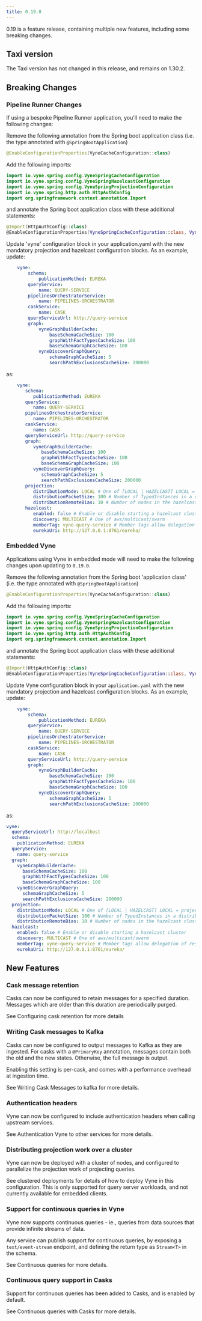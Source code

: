 ```yaml
---
title: 0.19.0
---
```



0.19 is a feature release, containing multiple new features, including some breaking changes.

## Taxi version
The Taxi version has not changed in this release, and remains on 1.30.2.

## Breaking Changes

### Pipeline Runner Changes
If using a bespoke Pipeline Runner application, you'll need to make the following changes:

Remove the following annotation from the Spring boot application class (i.e. the type annotated with `@SpringBootApplication`)

```kotlin
@EnableConfigurationProperties(VyneCacheConfiguration::class)
```

Add the following imports:

```kotlin
import io.vyne.spring.config.VyneSpringCacheConfiguration
import io.vyne.spring.config.VyneSpringHazelcastConfiguration
import io.vyne.spring.config.VyneSpringProjectionConfiguration
import io.vyne.spring.http.auth.HttpAuthConfig
import org.springframework.context.annotation.Import
```

and annotate the Spring boot application class with these additional statements:

```kotlin
@Import(HttpAuthConfig::class)
@EnableConfigurationProperties(VyneSpringCacheConfiguration::class, VyneSpringProjectionConfiguration::class, VyneSpringHazelcastConfiguration::class)
```

Update 'vyne' configuration block in your application.yaml with the new mandatory projection and hazelcast configuration blocks.
As an example, update:

```yaml
    vyne:
        schema:
            publicationMethod: EUREKA
        queryService:
            name: QUERY-SERVICE
        pipelinesOrchestratorService:
            name: PIPELINES-ORCHESTRATOR
        caskService:
            name: CASK
        queryServiceUrl: http://query-service
        graph:
            vyneGraphBuilderCache:
                baseSchemaCacheSize: 100
                graphWithFactTypesCacheSize: 100
                baseSchemaGraphCacheSize: 100
            vyneDiscoverGraphQuery:
                schemaGraphCacheSize: 5
                searchPathExclusionsCacheSize: 200000
```
as:

```yaml
    vyne:
       schema:
          publicationMethod: EUREKA
       queryService:
          name: QUERY-SERVICE
       pipelinesOrchestratorService:
          name: PIPELINES-ORCHESTRATOR
       caskService:
          name: CASK
       queryServiceUrl: http://query-service
       graph:
          vyneGraphBuilderCache:
             baseSchemaCacheSize: 100
             graphWithFactTypesCacheSize: 100
             baseSchemaGraphCacheSize: 100
          vyneDiscoverGraphQuery:
             schemaGraphCacheSize: 5
             searchPathExclusionsCacheSize: 200000
       projection:
          distributionMode: LOCAL # One of [LOCAL | HAZELCAST] LOCAL = projections are performed on the instance process the query, HAZELCAST = distribute projection work to eligible members
          distributionPacketSize: 100 # Number of TypedInstances in a distributed workload - only applicable where distributionMode = HAZELCAST
          distributionRemoteBias: 10 # Number of nodes in the hazelcast cluster before work is preferentially distributed to remote nodes
       hazelcast:
          enabled: false # Enable or disable starting a hazelcast cluster
          discovery: MULTICAST # One of aws/multicast/swarm
          memberTag: vyne-query-service # Member tags allow delegation of responsibilities
          eurekaUri: http://127.0.0.1:8761/eureka/
```

### Embedded Vyne

Applications using Vyne in embedded mode will need to make the following changes upon updating to `0.19.0`.

Remove the following annotation from the Spring boot 'application class' (i.e. the type annotated with `@SpringBootApplication`)

```kotlin
@EnableConfigurationProperties(VyneCacheConfiguration::class)
```


Add the following imports:

```kotlin
import io.vyne.spring.config.VyneSpringCacheConfiguration
import io.vyne.spring.config.VyneSpringHazelcastConfiguration
import io.vyne.spring.config.VyneSpringProjectionConfiguration
import io.vyne.spring.http.auth.HttpAuthConfig
import org.springframework.context.annotation.Import
```

and annotate the Spring boot application class with these additional statements:

```kotlin
@Import(HttpAuthConfig::class)
@EnableConfigurationProperties(VyneSpringCacheConfiguration::class, VyneSpringProjectionConfiguration::class, VyneSpringHazelcastConfiguration::class)
```

Update Vyne configuration block in your `application.yaml` with the new mandatory projection and hazelcast configuration blocks.
As an example, update:

```yaml
    vyne:
        schema:
            publicationMethod: EUREKA
        queryService:
            name: QUERY-SERVICE
        pipelinesOrchestratorService:
            name: PIPELINES-ORCHESTRATOR
        caskService:
            name: CASK
        queryServiceUrl: http://query-service
        graph:
            vyneGraphBuilderCache:
                baseSchemaCacheSize: 100
                graphWithFactTypesCacheSize: 100
                baseSchemaGraphCacheSize: 100
            vyneDiscoverGraphQuery:
                schemaGraphCacheSize: 5
                searchPathExclusionsCacheSize: 200000
```
as:

```yaml
vyne:
  queryServiceUrl: http://localhost
  schema:
    publicationMethod: EUREKA
  queryService:
    name: query-service
  graph:
    vyneGraphBuilderCache:
      baseSchemaCacheSize: 100
      graphWithFactTypesCacheSize: 100
      baseSchemaGraphCacheSize: 100
    vyneDiscoverGraphQuery:
      schemaGraphCacheSize: 5
      searchPathExclusionsCacheSize: 200000
  projection:
    distributionMode: LOCAL # One of [LOCAL | HAZELCAST] LOCAL = projections are performed on the instance process the query, HAZELCAST = distribute projection work to eligible members
    distributionPacketSize: 100 # Number of TypedInstances in a distributed workload - only applicable where distributionMode = HAZELCAST
    distributionRemoteBias: 10 # Number of nodes in the hazelcast cluster before work is preferentially distributed to remote nodes
  hazelcast:
    enabled: false # Enable or disable starting a hazelcast cluster
    discovery: MULTICAST # One of aws/multicast/swarm
    memberTag: vyne-query-service # Member tags allow delegation of responsibilities
    eurekaUri: http://127.0.0.1:8761/eureka/
```

## New Features

### Cask message retention
Casks can now be configured to retain messages for a specified duration.  Messages which are older than this duration
are periodically purged.

See  <Link to="/casks/configuring-message-retention/">Configuring cask retention</Link> for more details

### Writing Cask messages to Kafka
Casks can now be configured to output messages to Kafka as they are ingested.  For casks with a `@PrimaryKey` annotation, messages contain both the old and the new states.  Otherwise, the full message is output.

Enabling this setting is per-cask, and comes with a performance overhead at ingestion time.

See <Link to="/casks/kafka-publication">Writing Cask Messages to kafka</Link> for more details.

### Authentication headers
Vyne can now be configured to include authentication headers when calling upstream services.

See <Link to="/querying-with-vyne/authentication-to-services">Authentication Vyne to other services</Link> for more details.

### Distributing projection work over a cluster
Vyne can now be deployed with a cluster of nodes, and configured to parallelize the projection work of projecting queries.

See <Link to="/deployment/clustered-deployment/">clustered deployments</Link> for details of how to deploy Vyne in this configuration.  This is only
supported for query server workloads, and not currently available for embedded clients.

### Support for continuous queries in Vyne
Vyne now supports continuous queries - ie., queries from data sources that provide infinite streams of data.

Any service can publish support for continuous queries, by exposing a `text/event-stream` endpoint, and defining
the return type as `Stream<T>` in the schema.

See <Link to="/querying-with-vyne/continuous-queries/">Continuous queries</Link> for more details.

### Continuous query support in Casks
Support for continuous queries has been added to Casks, and is enabled by default.

See <Link to="/casks/continuous-queries/">Continuous queries with Casks</Link> for more details.
